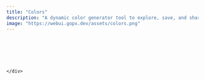 ```yaml
---
title: "Colors"
description: "A dynamic color generator tool to explore, save, and share custom colors and palettes easily."
image: "https://webui.gopx.dev/assets/colors.png"
---
```




<PageHeader title="Colors"
heading="Dynamic color generator and Tailwind color palettes."
description="Explore, create, and test custom colors, combinations, and gradients with our dynamic color generator. Save your favorite palettes and easily share them with others on our user-friendly Colors page."
/>

<br />

<div className="w-full max-w-7xl m-auto mb-24 ">
  <div className="m-4">

<ColorGenerator />

<br />
<br />
<br />

<ColorPalette />

    </div>
</div>
